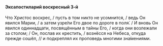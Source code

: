 #### Эксапостиларий воскресный 3-й

Что Христос воскрес, / пусть в том никто не усомнится, / ведь Он явился Марии, / а затем узре́ли Его двое по дороге в поля́. / И вновь Он явился одиннадцати, посвящённым в тайны Его, / когда они возлежали за столом; / Он, послав их крестить, / вознёсся на Небеса, откуда прежде сошёл, // и подкреплял их проповедь многими зна́мениями.
